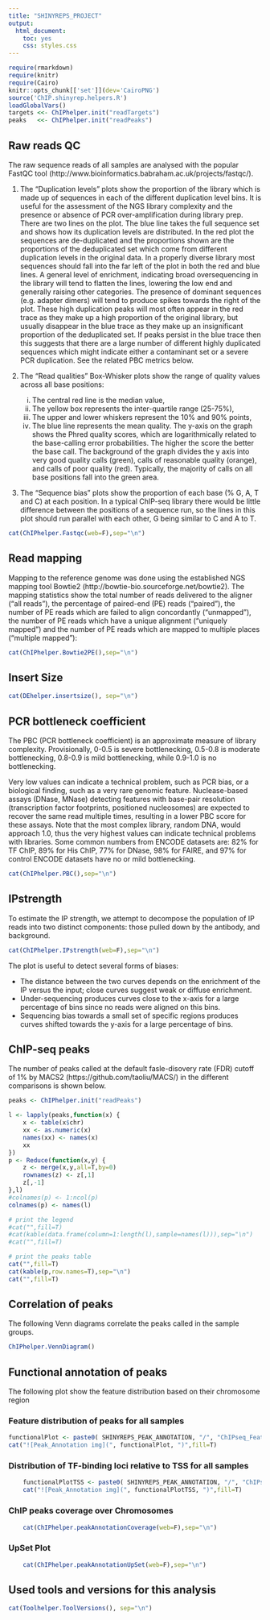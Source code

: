 ```yaml
---
title: "SHINYREPS_PROJECT"
output:
  html_document:
    toc: yes
    css: styles.css
---
```


<div class="contentbox">

```r
require(rmarkdown)
require(knitr)
require(Cairo)                                                    
knitr::opts_chunk[['set']](dev='CairoPNG')
source('ChIP.shinyrep.helpers.R')
loadGlobalVars()
targets <<- ChIPhelper.init("readTargets")
peaks   <<- ChIPhelper.init("readPeaks")
``` 


## Raw reads QC ##

The raw sequence reads of all samples are analysed with the popular FastQC tool (http://www.bioinformatics.babraham.ac.uk/projects/fastqc/).

1. The "Duplication levels" plots show the proportion of the library which is made up of sequences in each of the different duplication level bins. It is useful for the assessment of the NGS library complexity and the presence or absence of PCR over-amplification during library prep. There are two lines on the plot. The blue line takes the full sequence set and shows how its duplication levels are distributed. In the red plot the sequences are de-duplicated and the proportions shown are the proportions of the deduplicated set which come from different duplication levels in the original data. In a properly diverse library most sequences should fall into the far left of the plot in both the red and blue lines. A general level of enrichment, indicating broad oversequencing in the library will tend to flatten the lines, lowering the low end and generally raising other categories. The presence of dominant sequences (e.g. adapter dimers) will tend to produce spikes towards the right of the plot. These high duplication peaks will most often appear in the red trace as they make up a high proportion of the original library, but usually disappear in the blue trace as they make up an insignificant proportion of the deduplicated set. If peaks persist in the blue trace then this suggests that there are a large number of different highly duplicated sequences which might indicate either a contaminant set or a severe PCR duplication. See the related PBC metrics below.

2. The "Read qualities" Box-Whisker plots show the range of quality values across all base positions:
    (i) The central red line is the median value,
    (ii) The yellow box represents the inter-quartile range (25-75%),
    (iii) The upper and lower whiskers represent the 10% and 90% points,
    (iv) The blue line represents the mean quality.
The y-axis on the graph shows the Phred quality scores, which are logarithmically related to the base-calling error probabilities. The higher the score the better the base call. The background of the graph divides the y axis into very good quality calls (green), calls of reasonable quality (orange), and calls of poor quality (red). Typically, the majority of calls on all base positions fall into the green area.

3. The "Sequence bias" plots show the proportion of each base (% G, A, T and C) at each position. In a typical ChIP-seq library there would be little difference between the positions of a sequence run, so the lines in this plot should run parallel with each other, G being similar to C and A to T. 

```r
cat(ChIPhelper.Fastqc(web=F),sep="\n")
```

## Read mapping ##

Mapping to the reference genome was done using the established NGS mapping tool Bowtie2 (http://bowtie-bio.sourceforge.net/bowtie2). The mapping statistics show the total number of reads delivered to the aligner ("all reads"), the percentage of paired-end (PE) reads ("paired"), the number of PE reads which are failed to align concordantly ("unmapped"), the number of PE reads which have a unique alignment ("uniquely mapped") and the number of PE reads which are mapped to multiple places ("multiple mapped"):

```r
cat(ChIPhelper.Bowtie2PE(),sep="\n")
```

## Insert Size ##

```r

cat(DEhelper.insertsize(), sep="\n")

```

## PCR bottleneck coefficient ##

The PBC (PCR bottleneck coefficient) is an approximate measure of library complexity. Provisionally, 0-0.5 is severe bottlenecking, 0.5-0.8 is moderate bottlenecking, 0.8-0.9 is mild bottlenecking, while 0.9-1.0 is no bottlenecking.

Very low values can indicate a technical problem, such as PCR bias, or a biological finding, such as a very rare genomic feature. Nuclease-based assays (DNase, MNase) detecting features with base-pair resolution (transcription factor footprints, positioned nucleosomes) are expected to recover the same read multiple times, resulting in a lower PBC score for these assays. Note that the most complex library, random DNA, would approach 1.0, thus the very highest values can indicate technical problems with libraries. Some common numbers from ENCODE datasets are: 82% for TF ChIP, 89% for His ChIP, 77% for DNase, 98% for FAIRE, and 97% for control ENCODE datasets have no or mild bottlenecking.

```r
cat(ChIPhelper.PBC(),sep="\n")
```

## IPstrength ##

To estimate the IP strength, we attempt to decompose the population of IP reads into two distinct components: those pulled down by the antibody, and background.

```r
cat(ChIPhelper.IPstrength(web=F),sep="\n")
```

The plot is useful to detect several forms of biases:

* The distance between the two curves depends on the enrichment of the IP versus the input; close curves suggest weak or diffuse enrichment.
* Under-sequencing produces curves close to the x-axis for a large percentage of bins since no reads were aligned on this bins. 
* Sequencing bias towards a small set of specific regions produces curves shifted towards the y-axis for a large percentage of bins.


## ChIP-seq peaks ##

The number of peaks called at the default fasle-disovery rate (FDR) cutoff of 1% by MACS2 (https://github.com/taoliu/MACS/) in the different comparisons is shown below.

```r
peaks <- ChIPhelper.init("readPeaks")

l <- lapply(peaks,function(x) {
	x <- table(x$chr)
	xx <- as.numeric(x)
	names(xx) <- names(x)
	xx
})
p <- Reduce(function(x,y) {
	z <- merge(x,y,all=T,by=0)
	rownames(z) <- z[,1]
	z[,-1]
},l)
#colnames(p) <- 1:ncol(p)
colnames(p) <- names(l)

# print the legend
#cat("",fill=T)
#cat(kable(data.frame(column=1:length(l),sample=names(l))),sep="\n")
#cat("",fill=T)

# print the peaks table
cat("",fill=T)
cat(kable(p,row.names=T),sep="\n")
cat("",fill=T)
```

## Correlation of peaks ##

The following Venn diagrams correlate the peaks called in the sample groups.

```r
ChIPhelper.VennDiagram()
```

## Functional annotation of peaks ##

The following plot show the feature distribution based on their chromosome region 

### Feature distribution of peaks for all samples ###

```r
functionalPlot <- paste0( SHINYREPS_PEAK_ANNOTATION, "/", "ChIPseq_Feature_Distribution_Barplot.png")
cat("![Peak_Annotation img](", functionalPlot, ")",fill=T)
```

### Distribution of TF-binding loci relative to TSS for all samples ### 

```r
    functionalPlotTSS <- paste0( SHINYREPS_PEAK_ANNOTATION, "/", "ChIPseq_Feature_Distribution_Related_to_TSS_Barplot.png")
    cat("![Peak_Annotation img](", functionalPlotTSS, ")",fill=T)
```

### ChIP peaks coverage over Chromosomes ###  

```r
    cat(ChIPhelper.peakAnnotationCoverage(web=F),sep="\n")
```

### UpSet Plot ###

```r
    cat(ChIPhelper.peakAnnotationUpSet(web=F),sep="\n")
```

## Used tools and versions for this analysis ##
```r
cat(Toolhelper.ToolVersions(), sep="\n")
```

</div>
